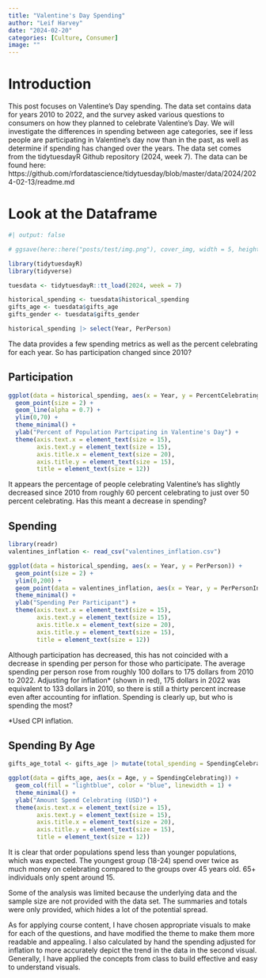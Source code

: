 ```yaml
---
title: "Valentine's Day Spending"
author: "Leif Harvey"
date: "2024-02-20"
categories: [Culture, Consumer]
image: ""
---
```


# Introduction

This post focuses on Valentine's Day spending. The data set contains data for years 2010 to 2022, and the survey asked various questions to consumers on how they planned to celebrate Valentine's Day. We will investigate the differences in spending between age categories, see if less people are participating in Valentine's day now than in the past, as well as determine if spending has changed over the years. The data set comes from the tidytuesdayR Github repository (2024, week 7). The data can be found here: https://github.com/rfordatascience/tidytuesday/blob/master/data/2024/2024-02-13/readme.md

# Look at the Dataframe
```r
#| output: false

# ggsave(here::here("posts/test/img.png"), cover_img, width = 5, height = 4)

library(tidytuesdayR)
library(tidyverse)

tuesdata <- tidytuesdayR::tt_load(2024, week = 7)

historical_spending <- tuesdata$historical_spending
gifts_age <- tuesdata$gifts_age
gifts_gender <- tuesdata$gifts_gender
```

```r
historical_spending |> select(Year, PerPerson)
```

The data provides a few spending metrics as well as the percent celebrating for each year. So has participation changed since 2010?

## Participation
```r


ggplot(data = historical_spending, aes(x = Year, y = PercentCelebrating)) + 
  geom_point(size = 2) + 
  geom_line(alpha = 0.7) + 
  ylim(0,70) + 
  theme_minimal() +
  ylab("Percent of Population Partcipating in Valentine's Day") +
  theme(axis.text.x = element_text(size = 15),
        axis.text.y = element_text(size = 15),
        axis.title.x = element_text(size = 20),
        axis.title.y = element_text(size = 15),
        title = element_text(size = 12))
```

It appears the percentage of people celebrating Valentine's has slightly decreased since 2010 from roughly 60 percent celebrating to just over 50 percent celebrating. Has this meant a decrease in spending?

## Spending
```r
library(readr)
valentines_inflation <- read_csv("valentines_inflation.csv")

ggplot(data = historical_spending, aes(x = Year, y = PerPerson)) + 
  geom_point(size = 2) + 
  ylim(0,200) + 
  geom_point(data = valentines_inflation, aes(x = Year, y = PerPersonInflation), color = "red", size = 2) + 
  theme_minimal() +
  ylab("Spending Per Participant") +
  theme(axis.text.x = element_text(size = 15),
        axis.text.y = element_text(size = 15),
        axis.title.x = element_text(size = 20),
        axis.title.y = element_text(size = 15),
        title = element_text(size = 12))
```

Although participation has decreased, this has not coincided with a decrease in spending per person for those who participate. The average spending per person rose from roughly 100 dollars to 175 dollars from 2010 to 2022. Adjusting for inflation* (shown in red), 175 dollars in 2022 was equivalent to 133 dollars in 2010, so there is still a thirty percent increase even after accounting for inflation. Spending is clearly up, but who is spending the most?

*Used CPI inflation.

## Spending By Age
```r
gifts_age_total <- gifts_age |> mutate(total_spending = SpendingCelebrating + Candy + Flowers + Jewelry + GreetingCards + EveningOut + Clothing + GiftCards)

ggplot(data = gifts_age, aes(x = Age, y = SpendingCelebrating)) + 
  geom_col(fill = "lightblue", color = "blue", linewidth = 1) + 
  theme_minimal() +
  ylab("Amount Spend Celebrating (USD)") +
  theme(axis.text.x = element_text(size = 15),
        axis.text.y = element_text(size = 15),
        axis.title.x = element_text(size = 20),
        axis.title.y = element_text(size = 15),
        title = element_text(size = 12))
```

It is clear that order populations spend less than younger populations, which was expected. The youngest group (18-24) spend over twice as much money on celebrating compared to the groups over 45 years old. 65+ individuals only spent around 15.

Some of the analysis was limited because the underlying data and the sample size are not provided with the data set. The summaries and totals were only provided, which hides a lot of the potential spread.

As for applying course content, I have chosen appropriate visuals to make for each of the questions, and have modified the theme to make them more readable and appealing. I also calculated by hand the spending adjusted for inflation to more accurately depict the trend in the data in the second visual. Generally, I have applied the concepts from class to build effective and easy to understand visuals.








